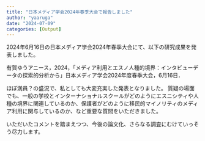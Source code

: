 ```yaml
---
title: "日本メディア学会2024年春季大会で報告しました"
author: "yaaruga"
date: "2024-07-09"
categories: [Output]
---
```


2024年6月16日の日本メディア学会2024年春季大会にて、以下の研究成果を発表しました。

有賀ゆうアニース，2024，「メディア利用とエスノ人種的境界：インタビューデータの探索的分析から」日本メディア学会2024年度春季大会，6月16日．

ほぼ満員？の盛況で、私としても大変充実した発表となりました。 質疑の場面でも、一般の学校とインターナショナルスクールがどのようにエスニシティや人種の境界に関連しているのか、保護者がどのように移民的マイノリティのメディア利用に関与しているのか、など重要な質問をいただきました。

いただいたコメントを踏まえつつ、今後の論文化、さらなる調査にむけていっそう尽力します。